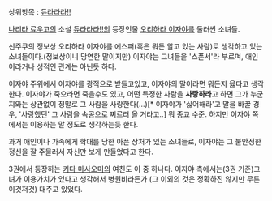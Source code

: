상위항목 : [[듀라라라!!]]

[[나리타 료우고]]의 소설 [[듀라라라!!]]의 등장인물 [[오리하라 이자야]]를 둘러싼 소녀들.

신주쿠의 정보상 오리하라 이자야를 에스퍼(혹은 뭐든 알고 있는 사람)로 생각하고 있는 소녀들이다.(정보상이니 당연한 말이지만) 이자야는 그녀들을 '스폰서'라 부르며, 애인이라거나 성적인 관계는 아닌듯 하다.

이자야 주위에서 이자야를 광적으로 받들고있고, 이자야의 말이라면 뭐든지 옳다고 생각한다. 이자야가 죽으라면 죽을수도 있고, 어떤 특정한 사람을 '''사랑하라'''고 하면 그가 누군지와는 상관없이 정말로 그 사람을 사랑한다(...)[* 이자야가 '싫어해라'고 말을 바꿀 경우, '사랑했던' 그 사람을 속공으로 찌르러 올 거라고..]   뭐 종교 수준. 하지만 이자야 쪽에서는 이용하는 말 정도로 생각하는듯 한다. 

과거 애인이나 가족에게 학대를 당한 아픈 상처가 있는 소녀들로, 이자야는 그 불안정한 정신을 잘 주물러서 자신만 보게 만들었다고 한다. 

3권에서 등장하는 [[키다 마사오미]]의 여친도 이 중 하나다. 이자야 측에서는(3권 기준)그녀가 이용가치가 있다고 생각해서 병원비라든가 (그 이외의 것은 정확하진 않지만 무튼 이것저것) 대주고 있었다.
